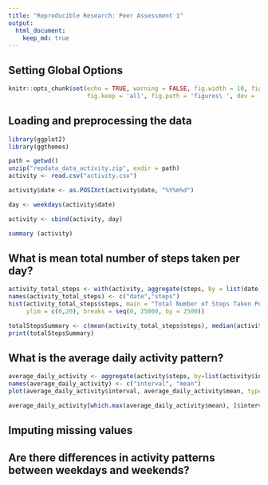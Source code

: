 ```yaml
---
title: "Reproducible Research: Peer Assessment 1"
output: 
  html_document:
    keep_md: true
---
```


## Setting Global Options
```r
knitr::opts_chunk$set(echo = TRUE, warning = FALSE, fig.width = 10, fig.height = 5, 
                      fig.keep = 'all', fig.path = 'figures\ ', dev = 'png' )

```
## Loading and preprocessing the data
```r
library(ggplot2)
library(ggthemes)

path = getwd()
unzip("repdata_data_activity.zip", exdir = path)
activity <- read.csv("activity.csv")

activity$date <- as.POSIXct(activity$date, "%Y%m%d")

day <- weekdays(activity$date)

activity <- cbind(activity, day)

summary (activity)
```

## What is mean total number of steps taken per day?
```r
activity_total_steps <- with(activity, aggregate(steps, by = list(date), FUN = sum, na.rm = TRUE))
names(activity_total_steps) <- c("date","steps")
hist(activity_total_steps$steps, main = "Total Number of Steps Taken Per Day", xlab = "Total Steps Taken Per Day", ylab = "Number of Days", col = "lightblue", 
     ylim = c(0,20), breaks = seq(0, 25000, by = 2500))
```

```r
totalStepsSummary <- c(mean(activity_total_steps$steps), median(activity_total_steps$steps))
print(totalStepsSummary)
```

## What is the average daily activity pattern?
```r
average_daily_activity <- aggregate(activity$steps, by=list(activity$interval), FUN=mean, na.rm=TRUE)
names(average_daily_activity) <- c("interval", "mean")
plot(average_daily_activity$interval, average_daily_activity$mean, type = "l", col="lightblue", lwd = 2, xlab="Interval", ylab="Average number of steps", main="Average number of steps per intervals")
```

```r
average_daily_activity[which.max(average_daily_activity$mean), ]$interval
```


## Imputing missing values



## Are there differences in activity patterns between weekdays and weekends?
